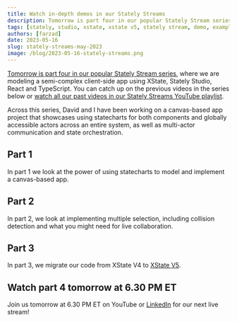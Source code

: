 ```yaml
---
title: Watch in-depth demos in our Stately Streams
description: Tomorrow is part four in our popular Stately Stream series, where we are modeling a semi-complex client-side application using XState, Stately Studio, React and TypeScript.
tags: [stately, studio, xstate, xstate v5, stately stream, demo, examples]
authors: [farzad]
date: 2023-05-16
slug: stately-streams-may-2023
image: /blog/2023-05-16-stately-streams.png
---
```


[Tomorrow is part four in our popular Stately Stream series](https://www.youtube.com/watch?v=sigMw-Xelvw), where we are modeling a semi-complex client-side app using XState, Stately Studio, React and TypeScript. You can catch up on the previous videos in the series below or [watch all our past videos in our Stately Streams YouTube playlist](https://www.youtube.com/playlist?list=PLvWgkXBB3dd5UEJZCk4C3Wn1Ys8WRMDbi).<!--truncate-->

Across this series, David and I have been working on a canvas-based app project that showcases using statecharts for both components and globally accessible actors across an entire system, as well as multi-actor communication and state orchestration.

## Part 1

In part 1 we look at the power of using statecharts to model and implement a canvas-based app.

<YouTube id="9xIgDYAUfBc" />

## Part 2

In part 2, we look at implementing multiple selection, including collision detection and what you might need for live collaboration.

<YouTube id="kYj4UsLfmlg?" />

## Part 3

In part 3, we migrate our code from XState V4 to [XState V5](https://stately.ai/docs/migration).

<YouTube id="mgeFXyIr9iw?" />

## Watch part 4 tomorrow at 6.30 PM ET

Join us tomorrow at 6.30 PM ET on YouTube or [LinkedIn](https://www.linkedin.com/events/statelystream-modelingagraphica7064177817600581634/) for our next live stream!

<YouTube id="sigMw-Xelvw?" />
